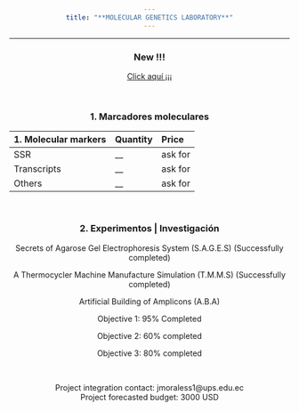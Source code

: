 ```yaml
---
title: "**MOLECULAR GENETICS LABORATORY**"
---
```

___
### **New !!!** 

[Click aquí ¡¡¡](https://gennbio.github.io/New-!!!.html)


<br>


### **1. Marcadores moleculares**

| 1. Molecular markers| Quantity | Price |
|:-|:-|:-|
| SSR | __ | ask for |
| Transcripts | __ | ask for |
| Others | __ | ask for |

<style>
body {text-align: center}
</style>
<br>


### **2. Experimentos | Investigación**


Secrets of Agarose Gel Electrophoresis System (S.A.G.E.S) (Successfully completed)


A Thermocycler Machine Manufacture Simulation (T.M.M.S) (Successfully completed)


Artificial Building of Amplicons (A.B.A)


Objective 1: 95% Completed


Objective 2: 60% completed


Objective 3: 80% completed


<br>


Project integration contact: jmoraless1@ups.edu.ec
<br>
Project forecasted budget: 3000 USD




